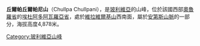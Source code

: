 {{Coord|18|55|13|S|66|38|56|W|display=title}}

'''丘爾帕丘爾帕尼山'''（Chullpa Chullpani），是[[玻利維亞|玻利維亞]]的山峰，位於該國西部[[奧魯羅省|奧魯羅省]]的[[埃杜阿多阿瓦羅亞省|埃杜阿多阿瓦羅亞省]]，處於[[維拉維爾基山|維拉維爾基山]]西南面，屬於[[安第斯山脈|安第斯山脈]]的一部分，海拔高度4,878米。

{{Bolivia-geo-stub}}
[[Category:玻利維亞山峰|Category:玻利維亞山峰]]